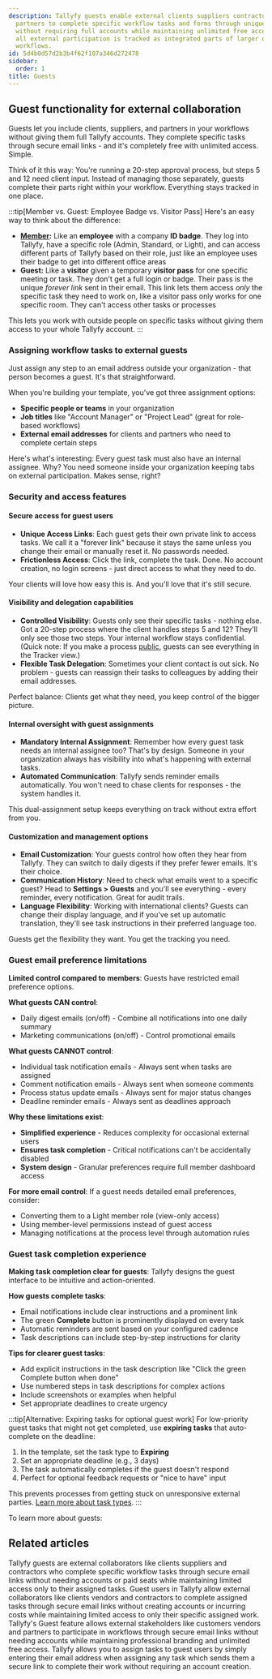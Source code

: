 ```yaml
---
description: Tallyfy guests enable external clients suppliers contractors and business
  partners to complete specific workflow tasks and forms through unique secure links
  without requiring full accounts while maintaining unlimited free access and ensuring
  all external participation is tracked as integrated parts of larger organizational
  workflows.
id: 5d4b0d57d2b3b4f62f107a346d272478
sidebar:
  order: 1
title: Guests
---
```


## Guest functionality for external collaboration

Guests let you include clients, suppliers, and partners in your workflows without giving them full Tallyfy accounts. They complete specific tasks through secure email links - and it's completely free with unlimited access. Simple.

Think of it this way: You're running a 20-step approval process, but steps 5 and 12 need client input. Instead of managing those separately, guests complete their parts right within your workflow. Everything stays tracked in one place.

:::tip[Member vs. Guest: Employee Badge vs. Visitor Pass]
Here's an easy way to think about the difference:

- **[Member](/products/pro/documenting/members/):** Like an **employee** with a company **ID badge**. They log into Tallyfy, have a specific role (Admin, Standard, or Light), and can access different parts of Tallyfy based on their role, just like an employee uses their badge to get into different office areas
- **Guest:** Like a **visitor** given a temporary **visitor pass** for one specific meeting or task. They don't get a full login or badge. Their pass is the unique *forever link* sent in their email. This link lets them access *only* the specific task they need to work on, like a visitor pass only works for one specific room. They can't access other tasks or processes

This lets you work with outside people on specific tasks without giving them access to your whole Tallyfy account.
:::

### Assigning workflow tasks to external guests

Just assign any step to an email address outside your organization - that person becomes a guest. It's that straightforward.

When you're building your template, you've got three assignment options:

- **Specific people or teams** in your organization
- **Job titles** like "Account Manager" or "Project Lead" (great for role-based workflows)
- **External email addresses** for clients and partners who need to complete certain steps

Here's what's interesting: Every guest task must also have an internal assignee. Why? You need someone inside your organization keeping tabs on external participation. Makes sense, right?

### Security and access features

#### Secure access for guest users
*   **Unique Access Links**: Each guest gets their own private link to access tasks. We call it a "forever link" because it stays the same unless you change their email or manually reset it. No passwords needed.
*   **Frictionless Access**: Click the link, complete the task. Done. No account creation, no login screens - just direct access to what they need to do.

Your clients will love how easy this is. And you'll love that it's still secure.

#### Visibility and delegation capabilities
*   **Controlled Visibility**: Guests only see their specific tasks - nothing else. Got a 20-step process where the client handles steps 5 and 12? They'll only see those two steps. Your internal workflow stays confidential. (Quick note: If you make a process [public](/products/pro/tracking-and-tasks/processes/make-a-process-public/), guests can see everything in the Tracker view.)
*   **Flexible Task Delegation**: Sometimes your client contact is out sick. No problem - guests can reassign their tasks to colleagues by adding their email addresses. 

Perfect balance: Clients get what they need, you keep control of the bigger picture.

#### Internal oversight with guest assignments
*   **Mandatory Internal Assignment**: Remember how every guest task needs an internal assignee too? That's by design. Someone in your organization always has visibility into what's happening with external tasks.
*   **Automated Communication**: Tallyfy sends reminder emails automatically. You won't need to chase clients for responses - the system handles it.

This dual-assignment setup keeps everything on track without extra effort from you.

#### Customization and management options
*   **Email Customization**: Your guests control how often they hear from Tallyfy. They can switch to daily digests if they prefer fewer emails. It's their choice.
*   **Communication History**: Need to check what emails went to a specific guest? Head to **Settings > Guests** and you'll see everything - every reminder, every notification. Great for audit trails.
*   **Language Flexibility**: Working with international clients? Guests can change their display language, and if you've set up automatic translation, they'll see task instructions in their preferred language too.

Guests get the flexibility they want. You get the tracking you need.

### Guest email preference limitations

**Limited control compared to members**: Guests have restricted email preference options.

**What guests CAN control**:
- Daily digest emails (on/off) - Combine all notifications into one daily summary
- Marketing communications (on/off) - Control promotional emails

**What guests CANNOT control**:
- Individual task notification emails - Always sent when tasks are assigned
- Comment notification emails - Always sent when someone comments
- Process status update emails - Always sent for major status changes
- Deadline reminder emails - Always sent as deadlines approach

**Why these limitations exist**:
- **Simplified experience** - Reduces complexity for occasional external users
- **Ensures task completion** - Critical notifications can't be accidentally disabled
- **System design** - Granular preferences require full member dashboard access

**For more email control**: If a guest needs detailed email preferences, consider:
- Converting them to a Light member role (view-only access)
- Using member-level permissions instead of guest access
- Managing notifications at the process level through automation rules

### Guest task completion experience

**Making task completion clear for guests**: Tallyfy designs the guest interface to be intuitive and action-oriented.

**How guests complete tasks**:
- Email notifications include clear instructions and a prominent link
- The green **Complete** button is prominently displayed on every task
- Automatic reminders are sent based on your configured cadence  
- Task descriptions can include step-by-step instructions for clarity

**Tips for clearer guest tasks**:
- Add explicit instructions in the task description like "Click the green Complete button when done"
- Use numbered steps in task descriptions for complex actions
- Include screenshots or examples when helpful
- Set appropriate deadlines to create urgency

:::tip[Alternative: Expiring tasks for optional guest work]
For low-priority guest tasks that might not get completed, use **expiring tasks** that auto-complete on the deadline:

1. In the template, set the task type to **Expiring**
2. Set an appropriate deadline (e.g., 3 days)
3. The task automatically completes if the guest doesn't respond
4. Perfect for optional feedback requests or "nice to have" input

This prevents processes from getting stuck on unresponsive external parties. [Learn more about task types](/products/pro/tracking-and-tasks/tasks/what-types-of-tasks-can-i-create-with-tallyfy/).
:::

To learn more about guests:



<PageTree />


## Related articles
<CardGrid>
<LinkTitleCard header="<b>Guests > What is a guest</b>" href="/products/pro/documenting/guests/what-is-a-guest/" > Tallyfy guests are external collaborators like clients suppliers and contractors who complete specific workflow tasks through secure email links without needing accounts or paid seats while maintaining limited access only to their assigned tasks. </LinkTitleCard>
<LinkTitleCard header="<b>Guests > Assigning guests</b>" href="/products/pro/documenting/guests/guest-user-guide/" > Guest users in Tallyfy allow external collaborators like clients vendors and contractors to complete assigned tasks through secure email links without creating accounts or incurring costs while maintaining limited access to only their specific assigned work. </LinkTitleCard>
<LinkTitleCard header="<b>Features > Customer facing</b>" href="/products/pro/tutorials/features/customer-facing/" > Tallyfy's Guest feature allows external stakeholders like customers vendors and partners to participate in workflows through secure email links without needing accounts while maintaining professional branding and unlimited free access. </LinkTitleCard>
<LinkTitleCard header="<b>Guests > Assign tasks to guests</b>" href="/products/pro/documenting/guests/how-can-i-assign-tasks-to-guest-users-in-tallyfy/" > Tallyfy allows you to assign tasks to guest users by simply entering their email address when assigning any task which sends them a secure link to complete their work without requiring an account creation. </LinkTitleCard>
</CardGrid>